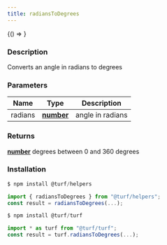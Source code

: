 ```yaml
---
title: radiansToDegrees
---
```



<!-- Expose turf as global var for experimenting in the browser console -->

<BrowserOnly>{() => <WindowTurfGlobal turf={turf} />}</BrowserOnly>

### Description

Converts an angle in radians to degrees

### Parameters

| Name    | Type                                                                                            | Description      |
| ------- | ----------------------------------------------------------------------------------------------- | ---------------- |
| radians | **[number](https://developer.mozilla.org/docs/Web/JavaScript/Reference/Global_Objects/Number)** | angle in radians |

### Returns

**[number](https://developer.mozilla.org/docs/Web/JavaScript/Reference/Global_Objects/Number)** degrees between 0 and 360 degrees

### Installation

```javascript
$ npm install @turf/helpers

import { radiansToDegrees } from "@turf/helpers";
const result = radiansToDegrees(...);
```

```javascript
$ npm install @turf/turf

import * as turf from "@turf/turf";
const result = turf.radiansToDegrees(...);
```
